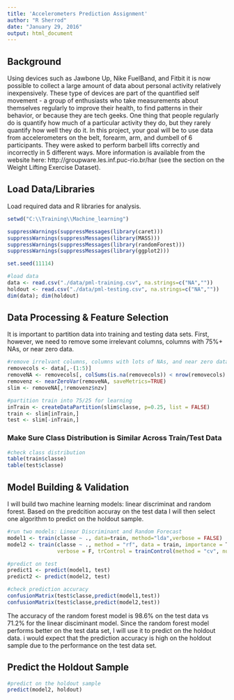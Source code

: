 ```yaml
---
title: 'Accelerometers Prediction Assignment'
author: "R Sherrod"
date: "January 29, 2016"
output: html_document
---
```


## Background
Using devices such as Jawbone Up, Nike FuelBand, and Fitbit it is now possible to collect a large amount of data about personal activity relatively inexpensively. These type of devices are part of the quantified self movement - a group of enthusiasts who take measurements about themselves regularly to improve their health, to find patterns in their behavior, or because they are tech geeks. One thing that people regularly do is quantify how much of a particular activity they do, but they rarely quantify how well they do it. In this project, your goal will be to use data from accelerometers on the belt, forearm, arm, and dumbell of 6 participants. They were asked to perform barbell lifts correctly and incorrectly in 5 different ways. More information is available from the website here: http://groupware.les.inf.puc-rio.br/har (see the section on the Weight Lifting Exercise Dataset).

## Load Data/Libraries
Load required data and R libraries for analysis.
```r
setwd("C:\\Training\\Machine_learning")

suppressWarnings(suppressMessages(library(caret)))
suppressWarnings(suppressMessages(library(MASS)))
suppressWarnings(suppressMessages(library(randomForest)))
suppressWarnings(suppressMessages(library(ggplot2)))

set.seed(11114)

#load data
data <- read.csv("./data/pml-training.csv", na.strings=c("NA",""))
holdout <- read.csv("./data/pml-testing.csv", na.strings=c("NA",""))
dim(data); dim(holdout)
```

## Data Processing & Feature Selection
It is important to partition data into training and testing data sets.  First, however, we need to remove some irrelevant columns, columns with 75%+ NAs, or near zero data.
```r
#remove irrelvant columns, columns with lots of NAs, and near zero data
removecols <- data[,-(1:5)]
removeNA <- removecols[, colSums(is.na(removecols)) < nrow(removecols) * 0.25]
removenz <- nearZeroVar(removeNA, saveMetrics=TRUE)
slim <- removeNA[,!removenz$nzv]

#partition train into 75/25 for learning
inTrain <- createDataPartition(slim$classe, p=0.25, list = FALSE)
train <- slim[inTrain,]
test <- slim[-inTrain,]
```
### Make Sure Class Distribution is Similar Across Train/Test Data
```r
#check class distribution
table(train$classe)
table(test$classe)
```
## Model Building & Validation
I will build two machine learning models: linear discriminat and random forest.  Based on the predcition accuray on the test data I will then select one algorithm to predict on the holdout sample.

```r
#run two models: Linear Discriminant and Random Forecast
model1 <- train(classe ~ ., data=train, method="lda",verbose = FALSE)
model2 <- train(classe ~ ., method = "rf", data = train, importance = T, 
                verbose = F, trControl = trainControl(method = "cv", number = 3))

#predict on test
predict1 <- predict(model1, test)
predict2 <- predict(model2, test)

#check prediction accuracy
confusionMatrix(test$classe,predict(model1,test))
confusionMatrix(test$classe,predict(model2,test))
```
The accuracy of the random forest model is 98.6% on the test data vs 71.2% for the linear disciminant model. Since the random forest model performs better on the test data set, I will use it to predict on the holdout data.  i would expect that the prediction accuracy is high on the holdout sample due to the performance on the test data set.

## Predict the Holdout Sample
```r
#predict on the holdout sample
predict(model2, holdout)

```

